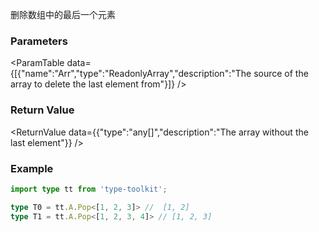 

删除数组中的最后一个元素

### Parameters
<ParamTable data={[{"name":"Arr","type":"ReadonlyArray<any>","description":"The source of the array to delete the last element from"}]} />

### Return Value
<ReturnValue data={{"type":"any[]","description":"The array without the last element"}} />

### Example

```ts
import type tt from 'type-toolkit';

type T0 = tt.A.Pop<[1, 2, 3]> //  [1, 2]
type T1 = tt.A.Pop<[1, 2, 3, 4]> // [1, 2, 3]
```
